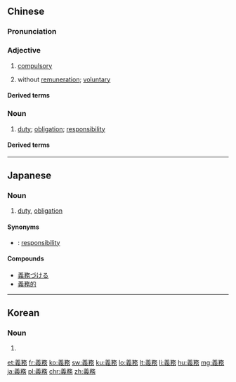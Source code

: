 {{also|义务}}
==Chinese==
{{zh-forms|s=义务}}

===Pronunciation===
{{zh-pron
|m=yìwù
|ma=Zh-yìwù.ogg
|c=ji6 mou6
|h=pfs=ngi-vu
|mn=gī-bū
|cat=a,n
}}

===Adjective===
{{zh-adj}}

# {{lb|zh|attributive}} [[compulsory]]
#: {{zh-x|義務 兵役制|'''compulsory''' military service}}
#: {{zh-x|義務 教育|'''compulsory''' education}}
# {{lb|zh|attributive}} without [[remuneration]]; [[voluntary]]
#: {{zh-x|義務 勞動|'''voluntary''' labour}}
#: {{zh-x|義務 獻血|'''voluntary''' blood donation}}

====Derived terms====
{{zh-der|義務教育}}

===Noun===
{{zh-noun}}

# [[duty]]; [[obligation]]; [[responsibility]]
#: {{zh-x|公民 有 依法 納稅 的 義務。|Citizens are '''obliged''' to pay taxes in accordance with the law.}}

====Derived terms====
{{zh-der|盡義務}}

{{zh-cat|Intermediate}}

----

==Japanese==
{{ja-kanjitab|ぎ|む|yomi=o}}

===Noun===
{{ja-noun|ぎむ}}

# [[duty]], [[obligation]]

====Synonyms====
* {{ja-r|責任|せきにん}}: [[responsibility]]

====Compounds====
* [[義務づける]]
* [[義務的]]

----

==Korean==
{{ko-hanjatab}}

===Noun===
{{ko-noun|hj|hangeul=의무}}

# {{hanja form of|의무|duty, obligation}}

[[et:義務]]
[[fr:義務]]
[[ko:義務]]
[[sw:義務]]
[[ku:義務]]
[[lo:義務]]
[[lt:義務]]
[[li:義務]]
[[hu:義務]]
[[mg:義務]]
[[ja:義務]]
[[pl:義務]]
[[chr:義務]]
[[zh:義務]]